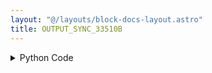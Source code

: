 ```yaml
---
layout: "@/layouts/block-docs-layout.astro"
title: OUTPUT_SYNC_33510B
---
```



<PythonDocsDisplay docstring={docstring} />

<details>
<summary>Python Code</summary>
```python
from flojoy import flojoy, DataContainer, TextBlob, VisaConnection
from typing import Optional, Literal


@flojoy(inject_connection=True)
def OUTPUT_SYNC_33510B(
    connection: VisaConnection,
    on_off: Literal["ON", "OFF"] = "OFF",
    channel: Literal["1", "2"] = "1",
    default: Optional[DataContainer] = None,
) -> TextBlob:
    """The OUTPUT_SYNC_33510B node is used sync multiple outputs phases.

    Can only be turned on for one channel.

    Requires a CONNECTION_33510B node at the start of the app to connect with
    the instrument. The VISA address will then be listed under 'connection'.

    This node should also work with compatible Keysight 33XXX wavefunction
    generators (although they are untested).

    Parameters
    ----------
    connection: VisaConnection
        The VISA address (requires the CONNECTION_MDO3XXX node).
    on_off: str
        Whether to turn the waveform phase syncing on or off.
    channel: str
        The channel to use as the baseline phase.

    Returns
    -------
    DataContainer
        TextBlob: The channel, and ON or OFF depending on on_off value.
    """

    ks = connection.get_handle()

    ks.sync.source(int(channel))
    match on_off:
        case "OFF":
            ks.sync.output("OFF")
        case "ON":
            ks.sync.output("ON")
            ks.write("PHAS:SYNC")

    return TextBlob(text_blob=f"CH{channel} sync: {on_off}")

```
[Find this Flojoy Block on GitHub](https://github.com/flojoy-ai/blocks/blob/main/blocks/IO/INSTRUMENTS/FUNCTION_GENERATORS/KEYSIGHT/33XXX/BASIC/OUTPUT_SYNC_33510B/OUTPUT_SYNC_33510B.py)
</details>


## Example
